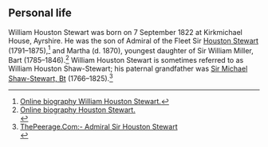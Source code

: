 ==Personal life==

William Houston Stewart was born on 7 September 1822 at Kirkmichael House, Ayrshire.  He was the son of Admiral of the Fleet Sir [[Houston Stewart]] (1791–1875),<ref name=Onlinebio>[http://www.pdavis.nl/ShowBiog.php?id=976 Online biography William Houston Stewart.]</ref> and Martha (d. 1870), youngest daughter of Sir William Miller, Bart (1785–1846).<ref>[http://www.pdavis.nl/ShowBiog.php?id=96 Online biography Houston Stewart.]<br>{{cite web |last=Lundy |first=Darryl |url=http://www.thepeerage.com/p7070.htm#i70695 |title= ThePeerage.Com:- Admiral Sir William Houston Stewart and Martha Miller |publisher= The Peerage}}{{Unreliable source?|failed=y |date=August 2012}}<!--Lundy is not a reliable source so cite Lundy's reliable source See [[WP:SAYWHEREYOUREADIT]]--></ref>  William Houston Stewart is sometimes referred to as William Houston Shaw-Stewart; his paternal grandfather was [[Sir Michael Shaw-Stewart, 5th Baronet|Sir Michael Shaw-Stewart, Bt]] (1766–1825).<ref>[http://www.t4hepeerage.com/p7070.htm#i70695 ThePeerage.Com:- Admiral Sir Houston Stewart]<br>{{cite web |last=Lundy |first=Darryl |url=http://www.thepeerage.com/p25233.htm |title= Catherine Elizabeth Coote and Sir William Houston Shaw-Stewart |publisher= The Peerage}}{{Unreliable source?|failed=y |date=August 2012}}<!--Lundy is not a reliable source so cite Lundy's reliable source See [[WP:SAYWHEREYOUREADIT]]--></ref>

